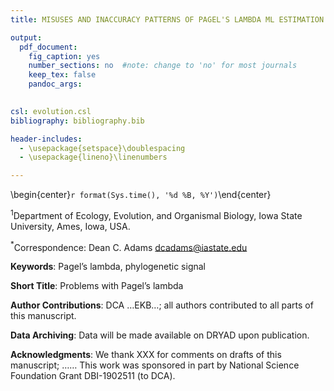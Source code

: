 ```yaml
---
title: MISUSES AND INACCURACY PATTERNS OF PAGEL'S LAMBDA ML ESTIMATION

output:
  pdf_document:
    fig_caption: yes
    number_sections: no  #note: change to 'no' for most journals
    keep_tex: false
    pandoc_args:

    
csl: evolution.csl
bibliography: bibliography.bib

header-includes:
  - \usepackage{setspace}\doublespacing
  - \usepackage{lineno}\linenumbers

---
```

\begin{center}
\textbf{Dean C. Adams$^{1,*}$ and Erica K. Baken$^{1}$}
\end{center}

\begin{center}`r format(Sys.time(), '%d %B, %Y')`\end{center}

$^{1}$Department of Ecology, Evolution, and Organismal Biology, Iowa State University, Ames, Iowa, USA.

$^{*}$Correspondence: Dean C. Adams <dcadams@iastate.edu> 

\hfill\break
**Keywords**: Pagel's lambda, phylogenetic signal
\hfill\break

**Short Title**: Problems with Pagel's lambda \hfill\break

**Author Contributions**: DCA ...EKB...; all authors contributed  to all parts of this manuscript. \hfill\break

**Data Archiving**: Data will be made available on DRYAD upon publication. \hfill\break

**Acknowledgments**: We thank XXX for comments on drafts of this manuscript; ...... This work was  sponsored in part by National Science Foundation Grant DBI-1902511 (to DCA).



